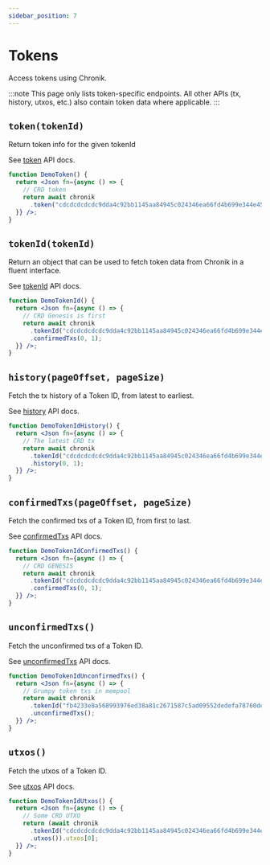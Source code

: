 ```yaml
---
sidebar_position: 7
---
```


# Tokens
Access tokens using Chronik.

:::note
This page only lists token-specific endpoints.
All other APIs (tx, history, utxos, etc.) also contain token data where applicable.
:::

## `token(tokenId)`

Return token info for the given tokenId

See [token](api/classes/ChronikClientNode#token) API docs.

```jsx live
function DemoToken() {
  return <Json fn={async () => {
    // CRD token
    return await chronik
      .token("cdcdcdcdcdc9dda4c92bb1145aa84945c024346ea66fd4b699e344e45df2e145");
  }} />;
}
```

## `tokenId(tokenId)`

Return an object that can be used to fetch token data from Chronik in a fluent interface.

See [tokenId](api/classes/ChronikClientNode#tokenid) API docs.

```jsx live
function DemoTokenId() {
  return <Json fn={async () => {
    // CRD Genesis is first
    return await chronik
      .tokenId("cdcdcdcdcdc9dda4c92bb1145aa84945c024346ea66fd4b699e344e45df2e145")
      .confirmedTxs(0, 1);
  }} />;
}
```

## `history(pageOffset, pageSize)`

Fetch the tx history of a Token ID, from latest to earliest.

See [history](api/classes/TokenIdEndpoint#history) API docs.

```jsx live
function DemoTokenIdHistory() {
  return <Json fn={async () => {
    // The latest CRD tx
    return await chronik
      .tokenId("cdcdcdcdcdc9dda4c92bb1145aa84945c024346ea66fd4b699e344e45df2e145")
      .history(0, 1);
  }} />;
}
```

## `confirmedTxs(pageOffset, pageSize)`

Fetch the confirmed txs of a Token ID, from first to last.

See [confirmedTxs](api/classes/TokenIdEndpoint#confirmedtxs) API docs.

```jsx live
function DemoTokenIdConfirmedTxs() {
  return <Json fn={async () => {
    // CRD GENESIS
    return await chronik
      .tokenId("cdcdcdcdcdc9dda4c92bb1145aa84945c024346ea66fd4b699e344e45df2e145")
      .confirmedTxs(0, 1);
  }} />;
}
```

## `unconfirmedTxs()`

Fetch the unconfirmed txs of a Token ID.

See [unconfirmedTxs](api/classes/TokenIdEndpoint#unconfirmedtxs) API docs.

```jsx live
function DemoTokenIdUnconfirmedTxs() {
  return <Json fn={async () => {
    // Grumpy token txs in mempool
    return await chronik
      .tokenId("fb4233e8a568993976ed38a81c2671587c5ad09552dedefa78760deed6ff87aa")
      .unconfirmedTxs();
  }} />;
}
```

## `utxos()`

Fetch the utxos of a Token ID.

See [utxos](api/classes/TokenIdEndpoint#utxos) API docs.

```jsx live
function DemoTokenIdUtxos() {
  return <Json fn={async () => {
    // Some CRD UTXO
    return (await chronik
      .tokenId("cdcdcdcdcdc9dda4c92bb1145aa84945c024346ea66fd4b699e344e45df2e145")
      .utxos()).utxos[0];
  }} />;
}
```
